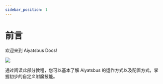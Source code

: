 ```yaml
---
sidebar_position: 1
---
```


# 前言

欢迎来到 Aiyatsbus Docs!

![](/img/Aiyatsbus23.PNG)

通过阅读此部分教程，您可以基本了解 Aiyatsbus 的运作方式以及配置方式，掌握初步的自定义附魔技能。